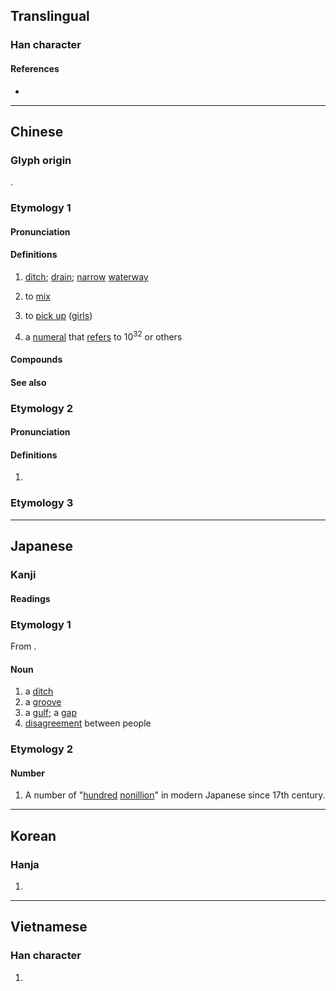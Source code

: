 {{also|沟}}
{{character info/new}}
==Translingual==

===Han character===
{{Han char|rn=85|rad=水|as=10|sn=13|four=35147|canj=ETTB|ids=⿰氵冓}}

====References====
* {{Han ref|kx=0639.340|dkj=17944|dj=1046.220|hdz=31692.060|uh=6E9D|ud=28317|bh=B7BE|bd=47038}}

----

==Chinese==
{{zh-forms|s=沟}}

===Glyph origin===
{{Han etym}}
{{Han compound|水|冓|c1=s|c2=p|alt1=氵|t1=water|ls=psc}}.

===Etymology 1===

====Pronunciation====
{{zh-pron
|m=gōu
|ma=Zh-gou.ogg
|c=kau1,gau1
|h=pfs=kiêu
|md=
|mn=kau/qz:kio/tw,xm,zz:ko͘
|mn_note=kau - vernacular; kio/ko͘ - literary
|mc=y
|oc=y
|cat=n,c:v
}}

====Definitions====
{{zh-hanzi}}

# [[ditch]]; [[drain]]; [[narrow]] [[waterway]]
# {{lb|zh|Cantonese}} to [[mix]]
#: {{zh-x|溝{kau1}埋|to mix together|C}}
# {{lb|zh|chiefly|Cantonese}} to [[pick up]] ([[girl]]s)
# a [[numeral]] that [[refer]]s to 10<sup>32</sup> or others

====Compounds====
{{zh-der|溝渠|水溝|溝通|鴻溝|代溝|溝壑|河溝|排水溝|地溝|壟溝|山溝|邊溝|犁溝|壕溝|溝道|股溝|盧溝橋|九寨溝|門頭溝|乳溝|溝谷|海溝|腦溝|渠溝|冰溝|溝澗|滲溝|甲溝|天溝|臀溝|溝槽|洗溝|馬里亞納海溝|盧溝橋事變|御溝題葉|圳溝|不忘溝壑|御溝流葉|意見溝通|判若鴻溝|御溝|填溝壑|溝中瘠|深溝堅壁|盧溝曉月|溝通管道|畦溝灌溉|瓦溝|溝塹|洗溝球|明溝|深溝堅壘|溝底|溜溝子|深溝高壘|盲溝|溝中斷|洋溝|摟溝子|溝洫|溝瀆|濠溝|溝眼|溝灌|溝沿|溝壘|暗溝|澗溝|陰溝|轉死溝壑|老死溝壑|齦溝|簷溝|陽溝|轉死溝渠|高壘深溝|高城深溝|馬沙溝|羊溝|雙向溝通|邗溝|腹股溝|楊林溝|柴溝堡|梅子溝|湯溝|橫溝市|老溝|八溝|趙溝|新溝|雙溝|泉溝|柳溝|吐峪溝|張溝|三溝}}

====See also====
{{zh-numerals-10^4}}

===Etymology 2===

====Pronunciation====
{{zh-pron
|m=kòu
|c=
|h=
|md=
|mn=
|dial=n
|mc=
|oc=
|cat=
}}

====Definitions====
{{zh-hanzi}}

# {{zh-only used in|溝瞀}}

===Etymology 3===
{{zh-see|港|v}}

{{cln|zh|numeral symbols|numerals}}

{{zh-cat|Intermediate}}

----

==Japanese==

===Kanji===
{{ja-kanji|grade=c|rs=水10}}

====Readings====
{{ja-readings
|goon=く
|kanon=こう
|kun=みぞ-, どぶ-
}}

===Etymology 1===
From {{inh|ja|jpx-pro|*minsə}}.

====Noun====
{{ja-noun|みぞ}}

# a [[ditch]]
# a [[groove]]
# a [[gulf]]; a [[gap]]
# [[disagreement]] between people
#: {{ja-usex|大きな'''溝'''がある|おおき な '''みぞ''' が ある|there is tremendous '''disagreement'''}}
#: {{ja-usex|'''溝'''が深まる|'''みぞ''' が ふかまる|'''disagreement''' worsens}}

===Etymology 2===

====Number====
{{ja-pos|numeral symbol|こう}}

# A number of "[[hundred]] [[nonillion]]" in modern Japanese since 17th century.

----

==Korean==

===Hanja===
{{ko-hanja|hangeul=구|eumhun=|rv=gu|mr=ku|y=kwu}}

# {{defn|lang=ko|sort=水10}}

----

==Vietnamese==

===Han character===
{{vi-hantu|câu|rs=水10}}

# {{defn|lang=vi|sort=水10}}